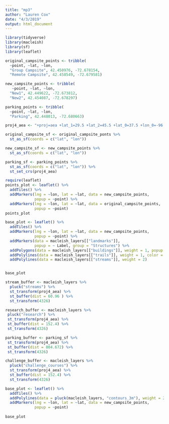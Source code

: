 ```yaml
---
title: "mp3"
author: "Lauren Cox"
date: "4/3/2019"
output: html_document
---
```


```r
library(tidyverse)
library(macleish)
library(sf)
library(leaflet)
```

```r
original_campsite_points <- tribble(
  ~point, ~lat, ~lon,
  "Group Campsite", 42.450976, -72.678154,
  "Remote Campsite", 42.458549, -72.679581)

new_campsite_points <- tribble(
   ~point, ~lat, ~lon,
  "New1", 42.449622, -72.673812,
  "New2", 42.454087, -72.678297)

parking_points <- tribble(
  ~point, ~lat, ~lon,
  "Parking", 42.448013, -72.680663)

proj4_aea <- "+proj=aea +lat_1=29.5 +lat_2=45.5 +lat_0=37.5 +lon_0=-96 +x_0=0 +y_0=0 +ellps=GRS80 +datum=NAD83 +units=m +no_defs"

```

```r
original_campsite_sf <- original_campsite_ponts %>%
  st_as_sf(coords = c("lat", "lon"))

new_campsite_sf <- new_campsite_points %>%
  st_as_sf(coords = c("lat", "lon"))

parking_sf <- parking_points %>%
  st_as_sf(coords = c("lat", "lon")) %>%
  st_set_crs(proj4_aea)
```

```r
require(leaflet)
points_plot <- leaflet() %>%
  addTiles() %>%
  addMarkers(lng = ~lon, lat = ~lat, data = new_campsite_points,
             popup = ~point) %>%
  addMarkers(lng = ~lon, lat = ~lat, data = original_campsite_points,
             popup = ~point)
points_plot
```

```r
base_plot <- leaflet() %>%
  addTiles() %>%
  addMarkers(lng = ~lon, lat = ~lat, data = new_campsite_points,
             popup = ~point) %>%
  addMarkers(data = macleish_layers[["landmarks"]], 
             popup = ~ Label, group = "Structures") %>%
  addPolygons(data = macleish_layers[["buildings"]], weight = 1, popup = ~name, color = "black") %>%
  addPolylines(data = macleish_layers[["trails"]], weight = 1, color = "brown") %>%
  addPolylines(data = macleish_layers[["streams"]], weight = 2) 


base_plot
```

```r
stream_buffer <- macleish_layers %>%
  pluck("streams") %>%
  st_transform(proj4_aea) %>%
  st_buffer(dist = 60.96 ) %>%
  st_transform(4326)
```

```r
research_buffer <- macleish_layers %>%
 pluck("research") %>%
 st_transform(proj4_aea) %>%
 st_buffer(dist = 152.4) %>%
 st_transform(4326)
```

```r
parking_buffer <- parking_sf %>%
 st_transform(proj4_aea) %>%
 st_buffer(dist = 804.672) %>%
 st_transform(4326)
```

```r
challenge_buffer <- macleish_layers %>%
  pluck("challenge_courses") %>%
  st_transform(proj4_aea) %>%
  st_buffer(dist = 152.4) %>%
  st_transform(4326)
```

```r
base_plot <- leaflet() %>%
  addTiles() %>%
  addPolylines(data = pluck(macleish_layers, "contours_3m"), weight = 2) %>%
  addMarkers(lng = ~lon, lat = ~lat, data = new_campsite_points,
             popup = ~point) 
  
base_plot
```




